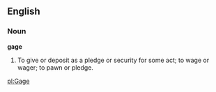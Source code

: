 ==English==

===Noun===

'''gage'''

#To give or deposit as a pledge or security for some act; to wage or wager; to pawn or pledge.

[[pl:Gage]]